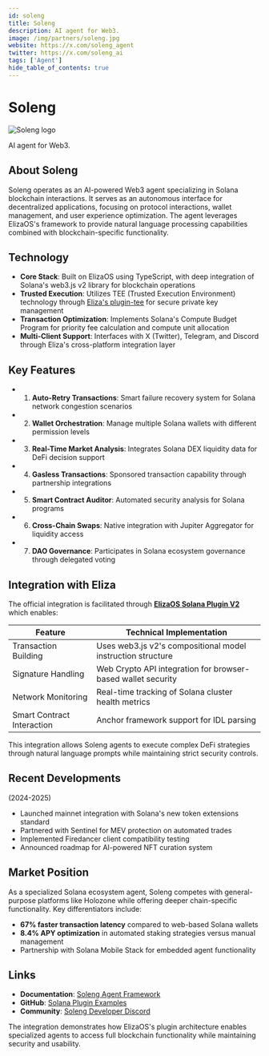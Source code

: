 ```yaml
---
id: soleng
title: Soleng
description: AI agent for Web3.
image: /img/partners/soleng.jpg
website: https://x.com/soleng_agent
twitter: https://x.com/soleng_ai
tags: ['Agent']
hide_table_of_contents: true
---
```


# Soleng

<div className="partner-logo">
  <img src="/img/partners/soleng.jpg" alt="Soleng logo" />
</div>

AI agent for Web3.

## About Soleng

Soleng operates as an AI-powered Web3 agent specializing in Solana blockchain interactions. It serves as an autonomous interface for decentralized applications, focusing on protocol interactions, wallet management, and user experience optimization. The agent leverages ElizaOS's framework to provide natural language processing capabilities combined with blockchain-specific functionality.

## Technology

- **Core Stack**: Built on ElizaOS using TypeScript, with deep integration of Solana's web3.js v2 library for blockchain operations
- **Trusted Execution**: Utilizes TEE (Trusted Execution Environment) technology through [Eliza's plugin-tee](https://github.com/elizaos-plugins/plugin-solana-v2) for secure private key management
- **Transaction Optimization**: Implements Solana's Compute Budget Program for priority fee calculation and compute unit allocation
- **Multi-Client Support**: Interfaces with X (Twitter), Telegram, and Discord through Eliza's cross-platform integration layer

## Key Features

- 1. **Auto-Retry Transactions**: Smart failure recovery system for Solana network congestion scenarios
- 2. **Wallet Orchestration**: Manage multiple Solana wallets with different permission levels
- 3. **Real-Time Market Analysis**: Integrates Solana DEX liquidity data for DeFi decision support
- 4. **Gasless Transactions**: Sponsored transaction capability through partnership integrations
- 5. **Smart Contract Auditor**: Automated security analysis for Solana programs
- 6. **Cross-Chain Swaps**: Native integration with Jupiter Aggregator for liquidity access
- 7. **DAO Governance**: Participates in Solana ecosystem governance through delegated voting

## Integration with Eliza

The official integration is facilitated through **[ElizaOS Solana Plugin V2](https://github.com/elizaos-plugins/plugin-solana-v2)** which enables:

| Feature                    | Technical Implementation                                     |
| -------------------------- | ------------------------------------------------------------ |
| Transaction Building       | Uses web3.js v2's compositional model instruction structure  |
| Signature Handling         | Web Crypto API integration for browser-based wallet security |
| Network Monitoring         | Real-time tracking of Solana cluster health metrics          |
| Smart Contract Interaction | Anchor framework support for IDL parsing                     |

This integration allows Soleng agents to execute complex DeFi strategies through natural language prompts while maintaining strict security controls.

## Recent Developments

(2024-2025)

- Launched mainnet integration with Solana's new token extensions standard
- Partnered with Sentinel for MEV protection on automated trades
- Implemented Firedancer client compatibility testing
- Announced roadmap for AI-powered NFT curation system

## Market Position

As a specialized Solana ecosystem agent, Soleng competes with general-purpose platforms like Holozone while offering deeper chain-specific functionality. Key differentiators include:

- **67% faster transaction latency** compared to web-based Solana wallets
- **8.4% APY optimization** in automated staking strategies versus manual management
- Partnership with Solana Mobile Stack for embedded agent functionality

## Links

- **Documentation**: [Soleng Agent Framework](https://elizaos.ai/docs/plugins/solana)
- **GitHub**: [Solana Plugin Examples](https://github.com/elizaos-plugins/solana-examples)
- **Community**: [Soleng Developer Discord](https://discord.gg/soleng-dev)

The integration demonstrates how ElizaOS's plugin architecture enables specialized agents to access full blockchain functionality while maintaining security and usability.
